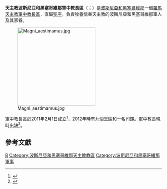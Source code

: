 {{Multiple issues|
{{Primarysources|time=2020-01-22T15:08:14+00:00}}
{{Refimprove|time=2020-01-22T15:08:14+00:00}}
}}
{{Infobox diocese
|name = 波斯尼亞和黑塞哥維那<br />軍中教長區
|jurisdiction = 
|latin = Ordinariatus Militaris in Bosnia et Herzegovina
|local ={{lang|hr|Vojni ordinarijat u Bosni i Hercegovini}}{{hr}}
|border = catholic
|image =
|image_size = 
|caption = 
|location = {{BIH}}
|territory =
|rite = [[羅馬禮|羅馬禮]]
|patron = 
|province = （直屬[[聖座|聖座]]）
|established = 2011年
|cathedral = 
|co-cathedral = 
|leadership = 軍中教長
|pope = {{incumbent pope}}
|military ordinary = （[[教座出缺|教座出缺]]） 
|title1 = 
|title1_name = 
|population = 
|parishes = 9
|churches = 
|congregations = 
|secular priests = 10
|image2 =
|image2_size = 
|image2_alt = 
|caption2 = 
|curia = 
|address = 
|telephone_no = 
|website =
|footnote =  
}}

'''天主教波斯尼亞和黑塞哥維那軍中教長區'''（{{lang-la|Ordinariatus Militaris in Bosnia et Herzegovina}}；{{lang-hr|Vojni ordinarijat u Bosni i Hercegovini}}）是[[波斯尼亞和黑塞哥維那|波斯尼亞和黑塞哥維那]]一個[[羅馬天主教|羅馬天主教]][[軍中教長區|軍中教長區]]，直屬[[聖座|聖座]]，負責牧養信奉天主教的波斯尼亞和黑塞哥維那軍人及其家眷。

[[File:Magni_aestimamus.jpg|250px]]

軍中教長區於2011年2月1日成立<ref>{{cite web |title=ORDINARIATUS MILITARIS IN BOSNIA ET HERZEGOVIA* |url=https://w2.vatican.va/content/benedict-xvi/la/apost_constitutions/documents/hf_ben-xvi_apc_20110201_ordinariatus-militaris.html |publisher=Libreria Editrice Vaticana |accessdate=2020-01-22 |archiveurl=https://web.archive.org/web/20200122145619/https://w2.vatican.va/content/benedict-xvi/la/apost_constitutions/documents/hf_ben-xvi_apc_20110201_ordinariatus-militaris.html |archivedate=2020-01-22 |language=la |date=2011-02-01 |dead-url=no }}</ref>，2012年時有九個堂區和十名司鐸。軍中教長現時[[教座出缺|出缺]]<ref>{{cite press release |title=Resignations and Appointments, 22.01.2020 |url=https://press.vatican.va/content/salastampa/en/bollettino/pubblico/2020/01/22/200122c.html |publisher=Holy See Press Office |accessdate=2020-01-22 |archiveurl=https://web.archive.org/web/20200122133937/https://press.vatican.va/content/salastampa/en/bollettino/pubblico/2020/01/22/200122c.html |archivedate=2020-01-22 |language=en |date=2020-01-22 |dead-url=no }}</ref>。

==參考文獻==
{{reflist}}

{{波斯尼亞和黑塞哥維那天主教教區}}
{{軍中教長區}}

[[Category:軍中教長區|B]]
[[Category:波斯尼亞和黑塞哥維那天主教教區|Category:波斯尼亞和黑塞哥維那天主教教區]]
[[Category:波斯尼亞和黑塞哥維那軍事|Category:波斯尼亞和黑塞哥維那軍事]]